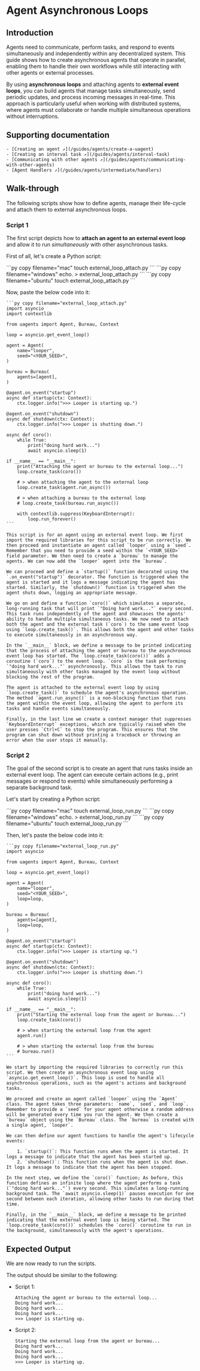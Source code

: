 
# Agent Asynchronous Loops

## Introduction

Agents need to communicate, perform tasks, and respond to events simultaneously and independently within any decentralized system. This guide shows how to create asynchronous agents that operate in parallel, enabling them to handle their own workflows while still interacting with other agents or external processes.

By using **asynchronous loops** and attaching agents to **external event loops**, you can build agents that manage tasks simultaneously, send periodic updates, and process incoming messages in real-time. This approach is particularly useful when working with distributed systems, where agents must collaborate or handle multiple simultaneous operations without interruptions.

## Supporting documentation

    - [Creating an agent ↗️](/guides/agents/create-a-uagent)
    - [Creating an interval task ↗️](/guides/agents/interval-task)
    - [Communicating with other agents ↗️](/guides/agents/communicating-with-other-agents)
    - [Agent Handlers ↗️](/guides/agents/intermediate/handlers)

## Walk-through

The following scripts show how to define agents, manage their life-cycle and attach them to external asynchronous loops.

### Script 1

The first script depicts how to **attach an agent to an external event loop** and allow it to run _simultaneously_ with other asynchronous tasks.

First of all, let's create a Python script:

<CodeGroup hasCopy isOSFile>
<DocsCode mac={true}>
    ```py copy filename="mac"
    touch external_loop_attach.py
    ```
</DocsCode>
<DocsCode windows={true}>
    ```py copy filename="windows"
    echo. > external_loop_attach.py
    ```
</DocsCode>

<DocsCode ubuntu={true}>
    ```py copy filename="ubuntu"
    touch external_loop_attach.py
    ```
    </DocsCode>

</CodeGroup>

Now, paste the below code into it:

    ```py copy filename="external_loop_attach.py"
    import asyncio
    import contextlib

    from uagents import Agent, Bureau, Context

    loop = asyncio.get_event_loop()

    agent = Agent(
        name="looper",
        seed="<YOUR_SEED>",
    )

    bureau = Bureau(
        agents=[agent],
    )

    @agent.on_event("startup")
    async def startup(ctx: Context):
        ctx.logger.info(">>> Looper is starting up.")

    @agent.on_event("shutdown")
    async def shutdown(ctx: Context):
        ctx.logger.info(">>> Looper is shutting down.")

    async def coro():
        while True:
            print("doing hard work...")
            await asyncio.sleep(1)

    if __name__ == "__main__":
        print("Attaching the agent or bureau to the external loop...")
        loop.create_task(coro())

        # > when attaching the agent to the external loop
        loop.create_task(agent.run_async())

        # > when attaching a bureau to the external loop
        # loop.create_task(bureau.run_async())

        with contextlib.suppress(KeyboardInterrupt):
            loop.run_forever()
    ```

    This script is for an agent using an external event loop. We first import the required libraries for this script to be run correctly. We then proceed and instantiate an agent called `looper` using a `seed`. Remember that you need to provide a seed within the `<YOUR_SEED>` field parameter. We then need to create a `bureau` to manage the agents. We can now add the `looper` agent into the `bureau`.

    We can proceed and define a `startup()` function decorated using the `.on_event("startup")` decorator. The function is triggered when the agent is started and it logs a message indicating the agent has started. Similarly, the `shutdown()` function is triggered when the agent shuts down, logging an appropriate message.

    We go on and define a function `coro()` which simulates a separate, long-running task that will print `"Doing hard work..."` every second. This task runs independently of the agent and showcases the agents' ability to handle multiple simultaneous tasks. We now need to attach both the agent and the external task (`coro`) to the same event loop using `loop.create_task()`. This allows both the agent and other tasks to execute simultaneously in an asynchronous way.

    In the `__main__` block, we define a message to be printed indicating that the process of attaching the agent or bureau to the asynchronous event loop has started. The `loop.create_task(coro())` adds a coroutine (`coro`) to the event loop. `coro` is the task performing `"doing hard work..."` asynchronously. This allows the task to run simultaneously with other tasks managed by the event loop without blocking the rest of the program.

    The agent is attached to the external event loop by using `loop.create_task()` to schedule the agent's asynchronous operation. The method `agent.run_async()` is a non-blocking function that runs the agent within the event loop, allowing the agent to perform its tasks and handle events simultaneously.

    Finally, in the last line we create a context manager that suppresses `KeyboardInterrupt` exceptions, which are typically raised when the user presses `Ctrl+C` to stop the program. This ensures that the program can shut down without printing a traceback or throwing an error when the user stops it manually.

### Script 2

The goal of the second script is to create an agent that runs tasks inside an external event loop. The agent can execute certain actions (e.g., print messages or respond to events) while simultaneously performing a separate background task.

Let's start by creating a Python script:

<CodeGroup hasCopy isOSFile>
<DocsCode mac={true}>
    ```py copy filename="mac"
    touch external_loop_run.py
    ```
</DocsCode>
<DocsCode windows={true}>
    ```py copy filename="windows"
    echo. > external_loop_run.py
    ```
</DocsCode>

<DocsCode ubuntu={true}>
    ```py copy filename="ubuntu"
    touch external_loop_run.py
    ```
    </DocsCode>

</CodeGroup>

Then, let's paste the below code into it:

    ```py copy filename="external_loop_run.py"
    import asyncio

    from uagents import Agent, Bureau, Context

    loop = asyncio.get_event_loop()

    agent = Agent(
        name="looper",
        seed="<YOUR_SEED>",
        loop=loop,
    )

    bureau = Bureau(
        agents=[agent],
        loop=loop,
    )

    @agent.on_event("startup")
    async def startup(ctx: Context):
        ctx.logger.info(">>> Looper is starting up.")

    @agent.on_event("shutdown")
    async def shutdown(ctx: Context):
        ctx.logger.info(">>> Looper is shutting down.")

    async def coro():
        while True:
            print("doing hard work...")
            await asyncio.sleep(1)

    if __name__ == "__main__":
        print("Starting the external loop from the agent or bureau...")
        loop.create_task(coro())

        # > when starting the external loop from the agent
        agent.run()

        # > when starting the external loop from the bureau
        # bureau.run()
    ```

    We start by importing the required libraries to correctly run this script. We then create an asynchronous event loop using `asyncio.get_event_loop()`. This loop is used to handle all asynchronous operations, such as the agent's actions and background tasks.

    We proceed and create an agent called `looper` using the `Agent` class. The agent takes three parameters: `name`, `seed`, and `loop`. Remember to provide a `seed` for your agent otherwise a random address will be generated every time you run the agent. We then create a `bureau` object using the `Bureau` class. The `bureau` is created with a single agent, `looper`.

    We can then define our agent functions to handle the agent's lifecycle events:

        1. `startup()`: This function runs when the agent is started. It logs a message to indicate that the agent has been started up.
        2. `shutdown()`: This function runs when the agent is shut down. It logs a message to indicate that the agent has been stopped.

    In the next step, we define the `coro()` function; As before, this function defines an infinite loop where the agent performs a task (`"doing hard work..."`) every second. This simulates a long-running background task. The `await asyncio.sleep(1)` pauses execution for one second between each iteration, allowing other tasks to run during that time.

    Finally, in the `__main__` block, we define a message to be printed indicating that the external event loop is being started. The `loop.create_task(coro())` schedules the `coro()` coroutine to run in the background, simultaneously with the agent's operations.

## Expected Output

We are now ready to run the scripts.

The output should be similar to the following:

- Script 1:

    ```
    Attaching the agent or bureau to the external loop...
    Doing hard work...
    Doing hard work...
    Doing hard work...
    >>> Looper is starting up.
    ```

- Script 2:

    ```
    Starting the external loop from the agent or bureau...
    Doing hard work...
    Doing hard work...
    Doing hard work...
    >>> Looper is starting up.
    ```
